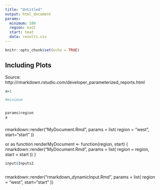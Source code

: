 ```yaml
---
title: "Untitled"
output: html_document
params:
  minimum: 100
  region: east
  start: teat
  data: results.csv
---
```


```r
knitr::opts_chunk$set(echo = TRUE)
```


## Including Plots

Source: http://rmarkdown.rstudio.com/developer_parameterized_reports.html

```r

a=1

#minimum


params$region
a
```

#####
rmarkdown::render("MyDocument.Rmd", params = list(
  region = "west",
  start="start"
))

or as function
renderMyDocument <- function(region, start) {
  rmarkdown::render("MyDocument.Rmd", params = list(
    region = region,
    start = start
  ))
}

```r
input$Inputs2
```

```r

```


rmarkdown::render("rmarkdown_dynamicInput.Rmd", params = list(
  region = "west",
  start="start"
))

